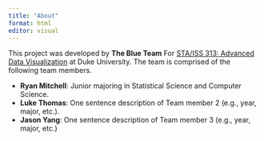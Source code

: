 ```yaml
---
title: "About"
format: html
editor: visual
---
```


This project was developed by **The Blue Team** For [STA/ISS 313: Advanced Data Visualization](https://vizdata.org/) at Duke University. The team is comprised of the following team members.

-   **Ryan Mitchell**: Junior majoring in Statistical Science and Computer Science.
-   **Luke Thomas**: One sentence description of Team member 2 (e.g., year, major, etc.).
-   **Jason Yang**: One sentence description of Team member 3 (e.g., year, major, etc.)
